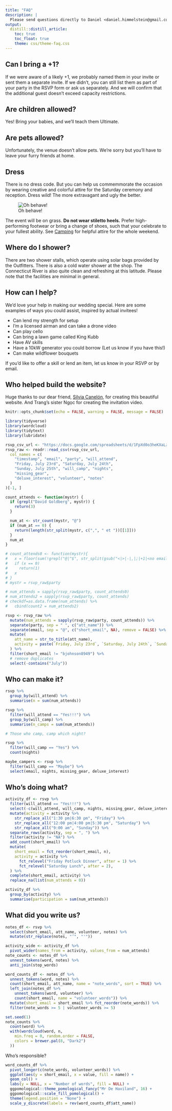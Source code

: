 ```yaml
---
title: "FAQ"
description: |
  Please send questions directly to Daniel <daniel.himmelstein@gmail.com> and we'll add them here.
output: 
  distill::distill_article:
    toc: true
    toc_float: true
    theme: css/theme-faq.css
---
```


## Can I bring a +1?

If we were aware of a likely +1,
we probably named them in your invite or sent them a separate invite.
If we didn't, you can still list them as part of your party in the RSVP form or ask us separately.
And we will confirm that the additional guest doesn't exceed capacity restrictions.

## Are children allowed?

Yes!
Bring your babies, and we'll teach them Ultimate.

## Are pets allowed?

Unfortunately, the venue doesn't allow pets.
We're sorry but you'll have to leave your furry friends at home.

## Dress

There is no dress code.
But you can help us commemmorate the occasion by wearing creative and colorful attire for the Saturday ceremony and reception.
Dress wild! The more extravagant and ugly the better.

![Oh behave!](img/austin-powers.jpg)

The event will be on grass.
**Do not wear stiletto heels.**
Prefer high-performing footwear or bring a change of shoes, such that your celebrate to your fullest ability.
See [Camping](/camping) for helpful attire for the whole weekend.

## Where do I shower?

There are two shower stalls, which operate using solar bags provided by the Outfitters.
There is also a cold water shower at the shop.
The Connecticut River is also quite clean and refreshing at this latitude.
Please note that the facilities are minimal in general.

## How can I help?

We'd love your help in making our wedding special.
Here are some examples of ways you could assist, inspired by actual invitees!

- Can lend my strength for setup
- I'm a licensed airman and can take a drone video
- Can play cello
- Can bring a lawn game called King Kubb
- Have AV skills
- Have a 10kW generator you could borrow (Let us know if you have this!)
- Can make wildflower bouquets

If you'd like to offer a skill or lend an item, let us know in your RSVP or by email.

## Who helped build the website?

Huge thanks to our dear friend, [Silvia Canelón](https://silvia.rbind.io), for creating this beautiful website.
And Trang's sister Ngọc for creating the invitation video.

```r
knitr::opts_chunk$set(echo = FALSE, warning = FALSE, message = FALSE)
```

```r
library(tidyverse)
library(wordcloud)
library(tidytext)
library(lubridate)

rsvp_csv_url <- "https://docs.google.com/spreadsheets/d/1FpXd0o3heKXaLz_1s8ofhayg7Y_re5Js2sHG_gR2ub8/export?format=csv"
rsvp_raw <- readr::read_csv(rsvp_csv_url,
  col_names = c(
    "timestamp", "email", "party", "will_attend",
    "Friday, July 23rd", "Saturday, July 24th",
    "Sunday, July 25th", "will_camp", "nights",
    "missing_gear",
    "deluxe_interest", "volunteer", "notes"
  )
)[-1, ]
```

```r
count_attends <- function(mystr) {
  if (grepl("David Goldberg", mystr)) {
    return(3)
  }

  num_at <- str_count(mystr, "@")
  if (num_at == 0) {
    return(length(str_split(mystr, c(",", " et "))[[1]]))
  }
  num_at
}

# count_attends0 <- function(mystr){
#   x = floor(sum(!grepl("@|^$", str_split(gsub("<|>|-|,|;|+1|<no email yet what a baby>| et ", "", mystr), ' |  |\n')[[1]]))/2)
#   if (x == 0)
#     return(1)
#   x
# }
# mystr = rsvp_raw$party

# num_attends = sapply(rsvp_raw$party, count_attends0)
# num_attends2 = sapply(rsvp_raw$party, count_attends)
# checkdf=as.data.frame(num_attends) %>%
#   cbind(count2 = num_attends2)

rsvp <- rsvp_raw %>%
  mutate(num_attends = sapply(rsvp_raw$party, count_attends)) %>%
  separate(party, sep = " ", c("att_name")) %>%
  separate(email, sep = "@", c("short_email", NA), remove = FALSE) %>%
  mutate(
    att_name = str_to_title(att_name),
    activity = paste(`Friday, July 23rd`, `Saturday, July 24th`, `Sunday, July 25th`, sep = ", ")
  ) %>%
  filter(short_email != "bjohnson8949") %>%
  # remove duplicates
  select(-contains("July"))
```

## Who can make it?

```r
rsvp %>%
  group_by(will_attend) %>%
  summarise(n = sum(num_attends))
```

```r
rsvp %>%
  filter(will_attend == "Yes!!!") %>%
  group_by(will_camp) %>%
  summarise(n_camps = sum(num_attends))
```


```r
# Those who camp, camp which night?

rsvp %>%
  filter(will_camp == "Yes") %>%
  count(nights)

maybe_campers <- rsvp %>%
  filter(will_camp == "Maybe") %>%
  select(email, nights, missing_gear, deluxe_interest)
```

## Who's doing what?

```r
activity_df <- rsvp %>%
  filter(will_attend == "Yes!!!") %>%
  select(-c(will_attend, will_camp, nights, missing_gear, deluxe_interest, notes, volunteer)) %>%
  mutate(activity = activity %>%
    str_replace_all("1:30 pm|6:30 pm", "Friday") %>%
    str_replace_all("12:00 pm|4:00 pm|5:30 pm", "Saturday") %>%
    str_replace_all("9:00 am", "Sunday")) %>%
  separate_rows(activity, sep = ", ") %>%
  filter(activity != "NA") %>%
  add_count(short_email) %>%
  mutate(
    short_email = fct_reorder(short_email, n),
    activity = activity %>%
      fct_relevel("Friday Potluck Dinner", after = 1) %>%
      fct_relevel("Saturday Lunch", after = 2),
  ) %>%
  complete(short_email, activity) %>%
  replace_na(list(num_attends = 0))

activity_df %>%
  group_by(activity) %>%
  summarise(participation = sum(num_attends))
```

## What did you write us?

```r
notes_df <- rsvp %>%
  select(short_email, att_name, volunteer, notes) %>%
  mutate(str_replace(notes, "’", "'"))

activity_wide <- activity_df %>%
  pivot_wider(names_from = activity, values_from = num_attends)
note_counts <- notes_df %>%
  unnest_tokens(word, notes) %>%
  anti_join(stop_words)

word_counts_df <- notes_df %>%
  unnest_tokens(word, notes) %>%
  count(short_email, att_name, name = "note_words", sort = TRUE) %>%
  left_join(notes_df %>%
    unnest_tokens(word, volunteer) %>%
    count(short_email, name = "volunteer_words")) %>%
  mutate(short_email = short_email %>% fct_reorder(note_words)) %>%
  filter(note_words >= 5 | volunteer_words >= 5)

set.seed(1)
note_counts %>%
  count(word) %>%
  with(wordcloud(word, n,
    min.freq = 0, random.order = FALSE,
    colors = brewer.pal(8, "Dark2")
  ))
```

Who's responsible?

```r
word_counts_df %>%
  pivot_longer(c(note_words, volunteer_words)) %>%
  ggplot(aes(y = short_email, x = value, fill = name)) +
  geom_col() +
  labs(y = NULL, x = "Number of words", fill = NULL) +
  ggpomological::theme_pomological_fancy("Mr De Haviland", 16) +
  ggpomological::scale_fill_pomological() +
  theme(legend.position = "None") +
  scale_y_discrete(labels = rev(word_counts_df$att_name))
```
